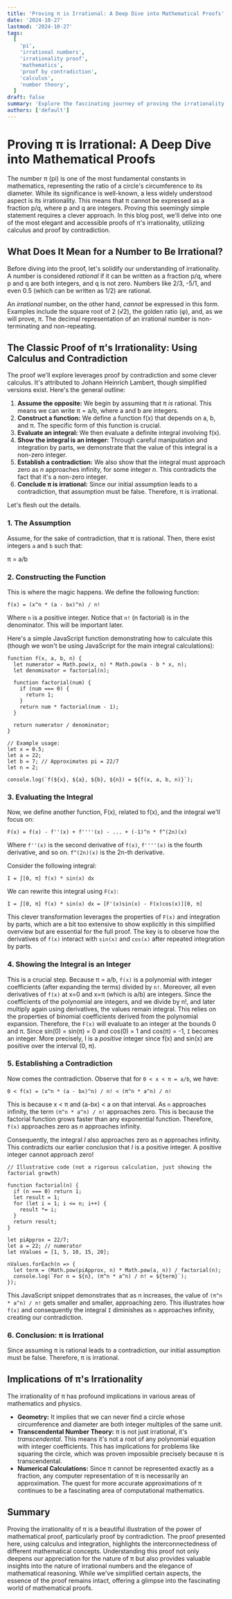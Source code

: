 ```yaml
---
title: 'Proving π is Irrational: A Deep Dive into Mathematical Proofs'
date: '2024-10-27'
lastmod: '2024-10-27'
tags:
  [
    'pi',
    'irrational numbers',
    'irrationality proof',
    'mathematics',
    'proof by contradiction',
    'calculus',
    'number theory',
  ]
draft: false
summary: 'Explore the fascinating journey of proving the irrationality of π (pi). This detailed guide covers various proof techniques, focusing on a classic proof using calculus and integration, and discusses the implications of π being irrational.'
authors: ['default']
---
```


# Proving π is Irrational: A Deep Dive into Mathematical Proofs

The number π (pi) is one of the most fundamental constants in mathematics, representing the ratio of a circle's circumference to its diameter. While its significance is well-known, a less widely understood aspect is its irrationality. This means that π cannot be expressed as a fraction p/q, where p and q are integers. Proving this seemingly simple statement requires a clever approach. In this blog post, we'll delve into one of the most elegant and accessible proofs of π's irrationality, utilizing calculus and proof by contradiction.

## What Does It Mean for a Number to Be Irrational?

Before diving into the proof, let's solidify our understanding of irrationality. A number is considered _rational_ if it can be written as a fraction p/q, where p and q are both integers, and q is not zero. Numbers like 2/3, -5/1, and even 0.5 (which can be written as 1/2) are rational.

An _irrational_ number, on the other hand, _cannot_ be expressed in this form. Examples include the square root of 2 (√2), the golden ratio (φ), and, as we will prove, π. The decimal representation of an irrational number is non-terminating and non-repeating.

## The Classic Proof of π's Irrationality: Using Calculus and Contradiction

The proof we'll explore leverages proof by contradiction and some clever calculus. It's attributed to Johann Heinrich Lambert, though simplified versions exist. Here's the general outline:

1.  **Assume the opposite:** We begin by assuming that π _is_ rational. This means we can write π = a/b, where a and b are integers.
2.  **Construct a function:** We define a function f(x) that depends on a, b, and π. The specific form of this function is crucial.
3.  **Evaluate an integral:** We then evaluate a definite integral involving f(x).
4.  **Show the integral is an integer:** Through careful manipulation and integration by parts, we demonstrate that the value of this integral is a non-zero integer.
5.  **Establish a contradiction:** We also show that the integral must approach zero as _n_ approaches infinity, for some integer _n_. This contradicts the fact that it's a non-zero integer.
6.  **Conclude π is irrational:** Since our initial assumption leads to a contradiction, that assumption must be false. Therefore, π is irrational.

Let's flesh out the details.

### 1. The Assumption

Assume, for the sake of contradiction, that π is rational. Then, there exist integers `a` and `b` such that:

π = a/b

### 2. Constructing the Function

This is where the magic happens. We define the following function:

```
f(x) = (x^n * (a - bx)^n) / n!
```

Where `n` is a positive integer. Notice that `n!` (n factorial) is in the denominator. This will be important later.

Here's a simple JavaScript function demonstrating how to calculate this (though we won't be using JavaScript for the main integral calculations):

```plaintext
function f(x, a, b, n) {
  let numerator = Math.pow(x, n) * Math.pow(a - b * x, n);
  let denominator = factorial(n);

  function factorial(num) {
    if (num === 0) {
      return 1;
    }
    return num * factorial(num - 1);
  }

  return numerator / denominator;
}

// Example usage:
let x = 0.5;
let a = 22;
let b = 7; // Approximates pi = 22/7
let n = 2;

console.log(`f(${x}, ${a}, ${b}, ${n}) = ${f(x, a, b, n)}`);
```

### 3. Evaluating the Integral

Now, we define another function, F(x), related to f(x), and the integral we'll focus on:

```
F(x) = f(x) - f''(x) + f''''(x) - ... + (-1)^n * f^(2n)(x)
```

Where `f''(x)` is the second derivative of `f(x)`, `f''''(x)` is the fourth derivative, and so on. `f^(2n)(x)` is the 2n-th derivative.

Consider the following integral:

```
I = ∫[0, π] f(x) * sin(x) dx
```

We can rewrite this integral using `F(x)`:

```
I = ∫[0, π] f(x) * sin(x) dx = [F'(x)sin(x) - F(x)cos(x)][0, π]
```

This clever transformation leverages the properties of `F(x)` and integration by parts, which are a bit too extensive to show explicitly in this simplified overview but are essential for the full proof. The key is to observe how the derivatives of `f(x)` interact with `sin(x)` and `cos(x)` after repeated integration by parts.

### 4. Showing the Integral is an Integer

This is a crucial step. Because π = a/b, `f(x)` is a polynomial with integer coefficients (after expanding the terms) divided by `n!`. Moreover, all even derivatives of `f(x)` at x=0 and x=π (which is a/b) are integers. Since the coefficients of the polynomial are integers, and we divide by n!, and later multiply again using derivatives, the values remain integral. This relies on the properties of binomial coefficients derived from the polynomial expansion. Therefore, the `F(x)` will evaluate to an integer at the bounds 0 and π. Since sin(0) = sin(π) = 0 and cos(0) = 1 and cos(π) = -1, `I` becomes an integer. More precisely, I is a _positive_ integer since f(x) and sin(x) are positive over the interval (0, π).

### 5. Establishing a Contradiction

Now comes the contradiction. Observe that for `0 < x < π = a/b`, we have:

```
0 < f(x) = (x^n * (a - bx)^n) / n! < (π^n * a^n) / n!
```

This is because x < π and (a-bx) < a on that interval. As `n` approaches infinity, the term `(π^n * a^n) / n!` approaches zero. This is because the factorial function grows faster than any exponential function. Therefore, `f(x)` approaches zero as _n_ approaches infinity.

Consequently, the integral _I_ also approaches zero as _n_ approaches infinity. This contradicts our earlier conclusion that _I_ is a positive integer. A positive integer cannot approach zero!

```plaintext
// Illustrative code (not a rigorous calculation, just showing the factorial growth)

function factorial(n) {
  if (n === 0) return 1;
  let result = 1;
  for (let i = 1; i <= n; i++) {
    result *= i;
  }
  return result;
}

let piApprox = 22/7;
let a = 22; // numerator
let nValues = [1, 5, 10, 15, 20];

nValues.forEach(n => {
  let term = (Math.pow(piApprox, n) * Math.pow(a, n)) / factorial(n);
  console.log(`For n = ${n}, (π^n * a^n) / n! = ${term}`);
});
```

This JavaScript snippet demonstrates that as n increases, the value of `(π^n * a^n) / n!` gets smaller and smaller, approaching zero. This illustrates how `f(x)` and consequently the integral `I` diminishes as `n` approaches infinity, creating our contradiction.

### 6. Conclusion: π is Irrational

Since assuming π is rational leads to a contradiction, our initial assumption must be false. Therefore, π is irrational.

## Implications of π's Irrationality

The irrationality of π has profound implications in various areas of mathematics and physics.

- **Geometry:** It implies that we can never find a circle whose circumference and diameter are both integer multiples of the same unit.
- **Transcendental Number Theory:** π is not just irrational, it's _transcendental_. This means it's not a root of any polynomial equation with integer coefficients. This has implications for problems like squaring the circle, which was proven impossible precisely because π is transcendental.
- **Numerical Calculations:** Since π cannot be represented exactly as a fraction, any computer representation of π is necessarily an approximation. The quest for more accurate approximations of π continues to be a fascinating area of computational mathematics.

## Summary

Proving the irrationality of π is a beautiful illustration of the power of mathematical proof, particularly proof by contradiction. The proof presented here, using calculus and integration, highlights the interconnectedness of different mathematical concepts. Understanding this proof not only deepens our appreciation for the nature of π but also provides valuable insights into the nature of irrational numbers and the elegance of mathematical reasoning. While we've simplified certain aspects, the essence of the proof remains intact, offering a glimpse into the fascinating world of mathematical proofs.
